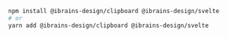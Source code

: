 ```bash
npm install @ibrains-design/clipboard @ibrains-design/svelte
# or
yarn add @ibrains-design/clipboard @ibrains-design/svelte
```

